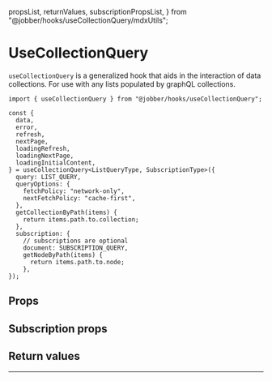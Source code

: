   propsList,
  returnValues,
  subscriptionPropsList,
} from "@jobber/hooks/useCollectionQuery/mdxUtils";

<Meta title="Hooks/useCollectionQuery" component={useCollectionQuery} />

# UseCollectionQuery

`useCollectionQuery` is a generalized hook that aids in the interaction of data
collections. For use with any lists populated by graphQL collections.

```tsx
import { useCollectionQuery } from "@jobber/hooks/useCollectionQuery";

const {
  data,
  error,
  refresh,
  nextPage,
  loadingRefresh,
  loadingNextPage,
  loadingInitialContent,
} = useCollectionQuery<ListQueryType, SubscriptionType>({
  query: LIST_QUERY,
  queryOptions: {
    fetchPolicy: "network-only",
    nextFetchPolicy: "cache-first",
  },
  getCollectionByPath(items) {
    return items.path.to.collection;
  },
  subscription: {
    // subscriptions are optional
    document: SUBSCRIPTION_QUERY,
    getNodeByPath(items) {
      return items.path.to.node;
    },
});
```

<Canvas>
  <UseCollectionQuery />
</Canvas>

## Props

<List items={propsList} />

## Subscription props

<List items={subscriptionPropsList} />

## Return values

<List items={returnValues} />

---
